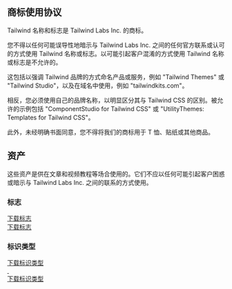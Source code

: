 

## 商标使用协议

Tailwind 名称和标志是 Tailwind Labs Inc. 的商标。

您不得以任何可能误导性地暗示与 Tailwind Labs Inc. 之间的任何官方联系或认可的方式使用 Tailwind 名称或标志。以可能引起客户混淆的方式使用 Tailwind 名称或标志是不允许的。

这包括以强调 Tailwind 品牌的方式命名产品或服务，例如 "Tailwind Themes" 或 "Tailwind Studio"，以及在域名中使用，例如 "tailwindkits.com"。

相反，您必须使用自己的品牌名称，以明显区分其与 Tailwind CSS 的区别。被允许的示例包括 "ComponentStudio for Tailwind CSS" 或 "UtilityThemes: Templates for Tailwind CSS"。

此外，未经明确书面同意，您不得将我们的商标用于 T 恤、贴纸或其他商品。

## 资产

这些资产是供在文章和视频教程等场合使用的。它们不应以任何可能引起客户困惑或暗示与 Tailwind Labs Inc. 之间的联系的方式使用。

### 标志

<div className="pt-5 pb-8">
  <a href={tailwindcssLogoMark.src} download>
    <span className="sr-only">下载标志</span>
    <div className="max-w-xl">
      <div className="relative" style={{ paddingTop: `${(33 / 262) * 100}%` }}>
        <Image
          className="absolute inset-0 h-full w-full object-contain object-left"
          src={tailwindcssLogoMark}
          alt=""
          width={54}
          height={33}
          style={{ margin: 0 }}
        />
      </div>
    </div>
  </a>
</div>

<a href={tailwindcssLogoMark.src} download>
  下载标志
</a>

### 标识类型

<div className="pt-5 pb-8">
  <a href={tailwindcssLogoType.src} download>
    <span className="sr-only">下载标识类型</span>
    <div className="max-w-xl">
      <div className="relative" style={{ paddingTop: `${(33 / 262) * 100}%` }}>
        <Image
          className="absolute inset-0 block h-full w-full dark:hidden"
          src={tailwindcssLogoType}
          alt=""
          width={262}
          height={33}
          style={{ margin: 0 }}
        />
        <Image
          className="absolute inset-0 hidden h-full w-full dark:block"
          src={tailwindcssLogoTypeWhite}
          alt=""
          width={262}
          height={33}
          style={{ margin: 0 }}
        />
      </div>
    </div>
  </a>
</div>

<a href="/brand/tailwindcss-logotype.zip" download>
  下载标识类型
</a>
